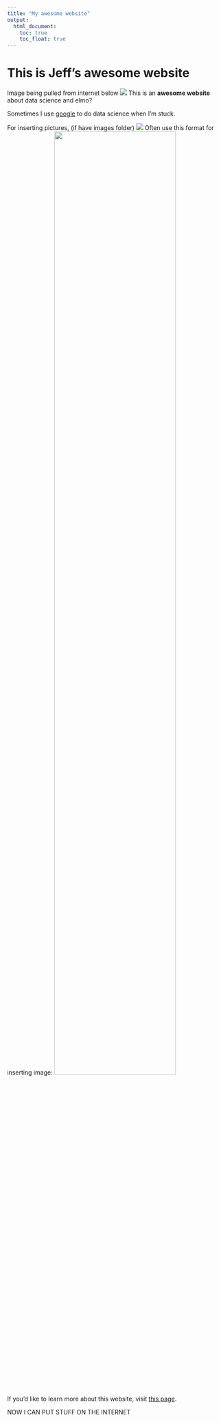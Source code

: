 ```yaml
---
title: "My awesome website"
output: 
  html_document:
    toc: true
    toc_float: true
---
```


# This is Jeff's awesome website

Image being pulled from internet below
![](https://media.giphy.com/media/drXGoW1iudhKw/giphy.gif)
This is an **awesome website** about data science and elmo?

Sometimes I use [google](https://www.google.com/) to do data science when I'm stuck.

For inserting pictures, (if have images folder)
![](images/INSERTIMAGENAME.jpg)
Often use this format for inserting image:
<img src="images/image.jpg" style="width:75%">

If you'd like to learn more about this website, visit [this page](about.html).

NOW I CAN PUT STUFF ON THE INTERNET
